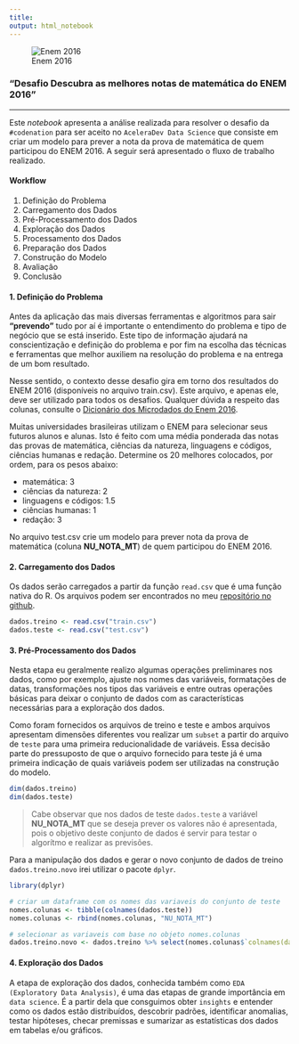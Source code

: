 ```yaml
---
title: 
output: html_notebook
---
```

<p align="center">
![Enem 2016](img/enem.png)
</p>
<p align="center">
        <h3><strong>"Desafio Descubra as melhores notas de matemática do ENEM 2016"</strong></h3>
</p>

---

Este *notebook* apresenta a análise realizada para resolver o desafio da `#codenation` para ser aceito no `AceleraDev Data Science` que consiste em criar um modelo para prever a nota da prova de matemática de quem participou do ENEM 2016. A seguir será apresentado o fluxo de trabalho realizado.

#### **Workflow**
1. Definição do Problema
2. Carregamento dos Dados
3. Pré-Processamento dos Dados
4. Exploração dos Dados
5. Processamento dos Dados
6. Preparação dos Dados
7. Construção do Modelo
8. Avaliação
9. Conclusão

#### **1. Definição do Problema**

Antes da aplicação das mais diversas ferramentas e algoritmos para sair **"prevendo"** tudo por aí é importante o entendimento do problema e tipo de negócio que se está inserido. Este tipo de informação ajudará na conscientização e definição do problema e por fim na escolha das técnicas e ferramentas que melhor auxiliem na resolução do problema e na entrega de um bom resultado.

Nesse sentido, o contexto desse desafio gira em torno dos resultados do ENEM 2016 (disponíveis no arquivo train.csv). Este arquivo, e apenas ele, deve ser utilizado para todos os desafios. Qualquer dúvida a respeito das colunas, consulte o [Dicionário dos Microdados do Enem 2016](https://s3-us-west-1.amazonaws.com/acceleration-assets-highway/data-science/dicionario-de-dados.zip).

Muitas universidades brasileiras utilizam o ENEM para selecionar seus futuros alunos e alunas. Isto é feito com uma média ponderada das notas das provas de matemática, ciências da natureza, linguagens e códigos, ciências humanas e redação. Determine os 20 melhores colocados, por ordem, para os pesos abaixo:

- matemática: 3
- ciências da natureza: 2
- linguagens e códigos: 1.5
- ciências humanas: 1
- redação: 3

No arquivo test.csv crie um modelo para prever nota da prova de matemática (coluna **NU_NOTA_MT**) de quem participou do ENEM 2016.


#### **2. Carregamento dos Dados**

Os dados serão carregados a partir da função `read.csv` que é uma função nativa do R. Os arquivos podem ser encontrados no meu [repositório no github](https://github.com/tsantunes/CodeNation_AceleraDev_DataScience/tree/master/00_Desafio).

```r
dados.treino <- read.csv("train.csv")
dados.teste <- read.csv("test.csv")
```

#### **3. Pré-Processamento dos Dados**

Nesta etapa eu geralmente realizo algumas operações preliminares nos dados, como por exemplo, ajuste nos nomes das variáveis, formatações de datas, transformações nos tipos das variáveis e entre outras operações básicas para deixar o conjunto de dados com as características necessárias para a exploração dos dados. 

Como foram fornecidos os arquivos de treino e teste e ambos arquivos apresentam dimensões diferentes vou realizar um `subset` a partir do arquivo de `teste` para uma primeira reducionalidade de variáveis. Essa decisão parte do pressuposto de que o arquivo fornecido para teste já é uma primeira indicação de quais variáveis podem ser utilizadas na construção do modelo.

```r
dim(dados.treino)
dim(dados.teste)
```
> Cabe observar que nos dados de teste `dados.teste` a variável **NU_NOTA_MT** que se deseja prever os valores não é apresentada, pois o objetivo deste conjunto de dados é servir para testar o algorítmo e realizar as previsões.

Para a manipulação dos dados e gerar o novo conjunto de dados de treino `dados.treino.novo` irei utilizar o pacote `dplyr`.
```r
library(dplyr)

# criar um dataframe com os nomes das variaveis do conjunto de teste
nomes.colunas <- tibble(colnames(dados.teste))
nomes.colunas <- rbind(nomes.colunas, "NU_NOTA_MT")

# selecionar as variaveis com base no objeto nomes.colunas
dados.treino.novo <- dados.treino %>% select(nomes.colunas$`colnames(dados.teste)`)

```

#### **4. Exploração dos Dados**

A etapa de exploração dos dados, conhecida também como `EDA (Exploratory Data Analysis)`, é uma das etapas de grande importância em `data science`. É a partir dela que consguimos obter `insights` e entender como os dados estão distribuídos, descobrir padrões, identificar anomalias, testar hipóteses, checar premissas e sumarizar as estatísticas dos dados em tabelas e/ou gráficos.



```r

```












